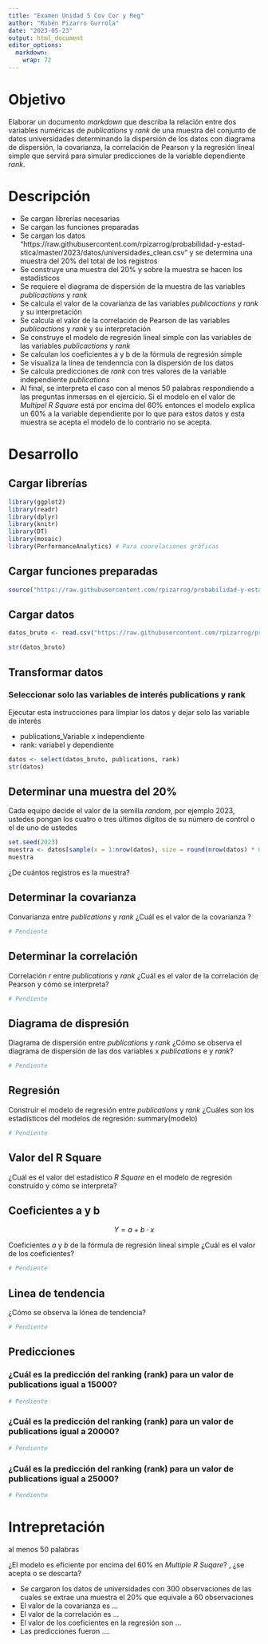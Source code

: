 ---
title: "Examen Unidad 5 Cov Cor y Reg"
author: "Rubén Pizarro Gurrola"
date: "2023-05-23"
output: html_document
editor_options: 
  markdown: 
    wrap: 72
---

# Objetivo

Elaborar un documento *markdown* que describa la relación entre dos
variables numéricas de *publications* y *rank* de una muestra del conjunto de datos universidades determinando la dispersión de los datos con diagrama de dispersión, la covarianza, la correlación de Pearson y la regresión lineal simple que servirá para simular predicciones de la variable dependiente *rank*.

# Descripción

-   Se cargan librerías necesarias
-   Se cargan las funciones preparadas
-   Se cargan los datos "https://raw.githubusercontent.com/rpizarrog/probabilidad-y-estad-stica/master/2023/datos/universidades_clean.csv" y se determina una muestra del 20% del total de los  registros
-   Se construye una muestra del 20% y sobre la muestra se hacen los estadísticos
-   Se requiere el diagrama de dispersión de la muestra de las variables *publicactions* y *rank*
-   Se calcula el valor de la covarianza de las variables *publicactions* y *rank* y su interpretación
-   Se calcula el valor de la correlación de Pearson de las variables *publicactions* y *rank* y su interpretación
-   Se construye el modelo de regresión lineal simple con las variables de las variables *publicactions* y *rank*
-   Se calculan los coeficientes a y b de la fórmula de regresión simple
- Se visualiza la linea de tendenncia con la dispersión de los datos
-   Se calcula predicciones de *rank* con tres valores de la variable independiente *publications*
-   Al final, se interpreta el caso con al menos 50 palabras respondiendo a las preguntas inmersas en el ejercicio. Si el modelo en el valor de *Multipel R Square* está por encima del 60% entonces el modelo explica un 60% a la variable dependiente por lo que para estos datos y esta muestra se acepta el modelo de lo contrario no se acepta.

# Desarrollo

## Cargar librerías

```{r message=FALSE, warning=FALSE}
library(ggplot2)
library(readr)
library(dplyr)
library(knitr)
library(DT)
library(mosaic)
library(PerformanceAnalytics) # Para coorelaciones gráficas
```


## Cargar funciones preparadas

```{r message=FALSE, warning=FALSE}
source("https://raw.githubusercontent.com/rpizarrog/probabilidad-y-estad-stica/master/2023/funciones/funciones%20para%20dispersion%20correlacion%20regresion.R", encoding = "UTF-8")
```

## Cargar datos

```{r}
datos_bruto <- read.csv("https://raw.githubusercontent.com/rpizarrog/probabilidad-y-estad-stica/master/2023/datos/universidades_clean.csv", encoding = "UTF-8", stringsAsFactors = TRUE)

str(datos_bruto)
```

## Transformar datos

### Seleccionar solo las variables de interés publications y rank

Ejecutar esta instrucciones para limpiar los datos y dejar solo las
variable de interés

-   publications_Variable x independiente
-   rank: variabel y dependiente

```{r}
datos <- select(datos_bruto, publications, rank)
str(datos)
```

## Determinar una muestra del 20%

Cada equipo decide el valor de la semilla *random*, por ejemplo 2023,
ustedes pongan los cuatro o tres últimos dígitos de su número de
control o el de uno de ustedes

```{r}
set.seed(2023)
muestra <- datos[sample(x = 1:nrow(datos), size = round(nrow(datos) * 0.20), replace = FALSE), ]
muestra
```
¿De cuántos registros es la muestra?

## Determinar la covarianza

Convarianza entre *publications* y *rank*
¿Cuál es el valor de la covarianza ?

```{r}
# Pendiente
```

## Determinar la correlación

Correlación $r$ entre *publications* y *rank*
¿Cuál es el valor de la correlación de Pearson y cómo se interpreta?

```{r}
# Pendiente
```

## Diagrama de dispresión

Diagrama de dispersión entre *publications* y *rank*
¿Cómo se observa el diagrama de dispersión de las dos variables x *publications* e y *rank*?

```{r}
# Pendiente
```

## Regresión

Construir el modelo de regresión entre *publications* y *rank*
¿Cuáles son los estadísticos del modelos de regresión:  summary(modelo)
```{r}
# Pendiente
```


## Valor del R Square
¿Cuál es el valor del estadístico *R Square* en el modelo de regresión construído y cómo se interpreta?

## Coeficientes a y b

$$
Y = a + b \cdot x
$$

Coeficientes $a$ y $b$ de la fórmula de regresión lineal simple
¿Cuál es el valor de los coeficientes?
```{r}
# Pendiente
```

## Linea de tendencia
¿Cómo se observa la lónea de tendencia?
```{r}
# Pendiente
```


## Predicciones

### ¿Cuál es la predicción del ranking (rank) para un valor de publications igual a 15000?
```{r}
# Pendiente
```


### ¿Cuál es la predicción del ranking (rank) para un valor de publications igual a 20000?
```{r}
# Pendiente
```


### ¿Cuál es la predicción del ranking (rank) para un valor de publications igual a 25000?
```{r}
# Pendiente
```

# Intrepretación

al menos 50 palabras

¿El modelo es eficiente por encima del 60% en *Multiple R Suqare*? , ¿se acepta o se descarta?

- Se cargaron los datos de universidades con 300 observaciones de las cuales se extrae una muestra el 20% que equivale a 60 observaciones
- El valor de la covarianza es ...
- El valor de la correlación es ...
- El valor de los coeficientes en la regresión son ...
- Las predicciones fueron ....


